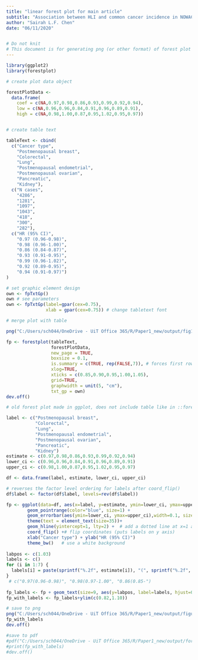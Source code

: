 ```yaml
---
title: "linear forest plot for main article" 
subtitle: "Association between HLI and common cancer incidence in NOWAC"
author: "Sairah L.F. Chen"
date: "06/11/2020"


# Do not knit
# This document is for generating png (or other format) of forest plot for main article
---
```


```r
library(ggplot2)
library(forestplot)
```

```r

# create plot data object

forestPlotData <- 
  data.frame(
    coef = c(NA,0.97,0.98,0.86,0.93,0.99,0.92,0.94),
    low = c(NA,0.96,0.96,0.84,0.91,0.96,0.89,0.91),
    high = c(NA,0.98,1.00,0.87,0.95,1.02,0.95,0.97))


# create table text

tableText <- cbind(
  c("Cancer type",
    "Postmenopausal breast", 
    "Colorectal",
    "Lung",
    "Postmenopausal endometrial",
    "Postmenopausal ovarian",
    "Pancreatic",
    "Kidney"),
  c("N cases",
    "4286",
    "1281",
    "1097",
    "1043",
    "418",
    "300",
    "282"),
  c("HR (95% CI)",
    "0.97 (0.96-0.98)",
    "0.98 (0.96-1.00)",
    "0.86 (0.84-0.87)",
    "0.93 (0.91-0.95)",
    "0.99 (0.96-1.02)",
    "0.92 (0.89-0.95)",
    "0.94 (0.91-0.97)")
)

# set graphic element design
own <- fpTxtGp()
own # see parameters
own <- fpTxtGp(label=gpar(cex=0.75),
               xlab = gpar(cex=0.75)) # change tabletext font

# merge plot with table

png("C:/Users/sch044/OneDrive - UiT Office 365/R/Paper1_new/output/fig1.png", width=6.2, height=4, units="in", res = 300)

fp <- forestplot(tableText,
                 forestPlotData,
                 new_page = TRUE,
                 boxsize = 0.1,
                 is.summary = c(TRUE, rep(FALSE,7)), # forces first row of text table into summary element, making it bold
                 xlog=TRUE,
                 xticks = c(0.85,0.90,0.95,1.00,1.05),
                 grid=TRUE,
                 graphwidth = unit(5, "cm"),
                 txt_gp = own)
dev.off()


```



```r
# old forest plot made in ggplot, does not include table like in ::forestplot

label <- c("Postmenopausal breast", 
           "Colorectal",
           "Lung",
           "Postmenopausal endometrial",
           "Postmenopausal ovarian",
           "Pancreatic",
           "Kidney")
estimate <- c(0.97,0.98,0.86,0.93,0.99,0.92,0.94)
lower_ci <- c(0.96,0.96,0.84,0.91,0.96,0.89,0.91)
upper_ci <- c(0.98,1.00,0.87,0.95,1.02,0.95,0.97)

df <- data.frame(label, estimate, lower_ci, upper_ci)

# reverses the factor level ordering for labels after coord_flip()
df$label <- factor(df$label, levels=rev(df$label))

fp <- ggplot(data=df, aes(x=label, y=estimate, ymin=lower_ci, ymax=upper_ci)) +
        geom_pointrange(color="blue", size=1) + 
        geom_errorbar(aes(ymin=lower_ci, ymax=upper_ci),width=0.1, size=1, color="blue")+
        theme(text = element_text(size=35))+
        geom_hline(yintercept=1, lty=2) +  # add a dotted line at x=1 after flip
        coord_flip() +# flip coordinates (puts labels on y axis)
        xlab("Cancer type") + ylab("HR (95% CI)")
        theme_bw()   # use a white background
    
labpos <- c(1.03)
labels <- c()
for (i in 1:7) {
  labels[i] = paste(sprintf("%.2f", estimate[i]), "(", sprintf("%.2f", lower_ci[i]), "-", sprintf("%.2f", upper_ci[i]), ")")
}
 # c("0.97(0.96-0.98)", "0.98(0.97-1.00", "0.86(0.85-")
        
fp_labels <- fp + geom_text(size=9, aes(y=labpos, label=labels, hjust=0)) 
fp_with_labels <- fp_labels+ylim(c(0.82,1.10))

# save to png
png("C:/Users/sch044/OneDrive - UiT Office 365/R/Paper1_new/output/figure_1_old.png", width=1600, height=1200)
fp_with_labels
dev.off()

#save to pdf
#pdf("C:/Users/sch044/OneDrive - UiT Office 365/R/Paper1_new/output/forest_plot.pdf", width=20, height=20)
#print(fp_with_labels)
#dev.off()


```

